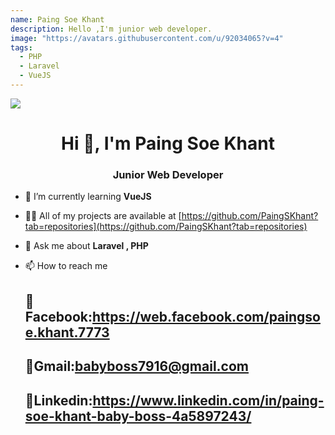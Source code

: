 ```yaml
---
name: Paing Soe Khant
description: Hello ,I'm junior web developer.
image: "https://avatars.githubusercontent.com/u/92034065?v=4"
tags:
  - PHP
  - Laravel
  - VueJS
---
```


<div className="h-28 w-28 rounded-lg overflow-hidden mx-auto">
  <img src="https://avatars.githubusercontent.com/u/92034065?v=4" />
</div>

<h1 align="center" className="text-teal-300">
  Hi 👋, I'm Paing Soe Khant
</h1>
<h3 align="center" className="text-teal-300">
  Junior Web Developer
</h3>
<div className="container text-teal-300">

- 🌱 I’m currently learning **VueJS**

- 👨‍💻 All of my projects are available at [https://github.com/PaingSKhant?tab=repositories](https://github.com/PaingSKhant?tab=repositories)

- 💬 Ask me about **Laravel , PHP**

- 📫 How to reach me
  **<h2> 🌸Facebook:https://web.facebook.com/paingsoe.khant.7773</h2> <h2> 🌸Gmail:babyboss7916@gmail.com</h2> <h2>🌸Linkedin:https://www.linkedin.com/in/paing-soe-khant-baby-boss-4a5897243/</h2>**

</div>
